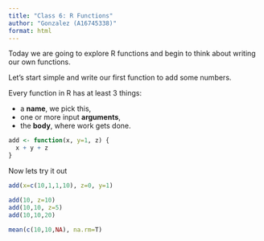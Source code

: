 ```yaml
---
title: "Class 6: R Functions"
author: "Gonzalez (A16745338)"
format: html
---
```


Today we are going to explore R functions and begin to think about writing our own functions. 


Let's start simple and write our first function to add some numbers. 

Every function in R has at least 3 things:

- a **name**, we pick this,
- one or more input **arguments**, 
- the **body**, where work gets done.

```r
add <- function(x, y=1, z) {
  x + y + z
}
```

Now lets try it out 
```r
add(x=c(10,1,1,10), z=0, y=1)
```

```r
add(10, z=10)
add(10,10, z=5)
add(10,10,20)
```

```r
mean(c(10,10,NA), na.rm=T)
```









